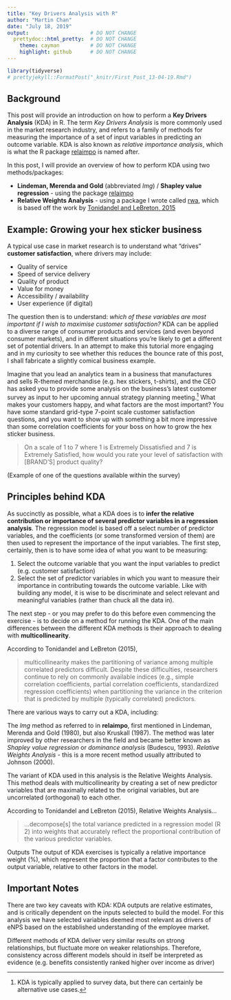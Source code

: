 ```yaml
---
title: "Key Drivers Analysis with R"
author: "Martin Chan"
date: "July 18, 2019"
output:                    # DO NOT CHANGE
  prettydoc::html_pretty:  # DO NOT CHANGE
    theme: cayman          # DO NOT CHANGE
    highlight: github      # DO NOT CHANGE
---
```


```r
library(tidyverse)
# prettyjekyll::FormatPost("_knitr/First_Post_13-04-19.Rmd")
```

## Background
This post will provide an introduction on how to perform a **Key Drivers Analysis** (KDA) in R. The term *Key Drivers Analysis* is more commonly used in the market research industry, and refers to a family of methods for measuring the importance of a set of input variables in predicting an outcome variable. KDA is also known as *relative importance analysis*, which is what the R package [relaimpo](https://cran.r-project.org/web/packages/relaimpo/index.html) is named after. 

In this post, I will provide an overview of how to perform KDA using two methods/packages:

- **Lindeman, Merenda and Gold** (abbreviated *lmg*) / **Shapley value regression** - using the package [relaimpo](https://cran.r-project.org/web/packages/relaimpo/index.html)
- **Relative Weights Analysis** - using a package I wrote called [rwa](https://github.com/martinctc/rwa), which is based off the work by [Tonidandel and LeBreton, 2015](https://link.springer.com/article/10.1007/s10869-014-9351-z)

## Example: Growing your hex sticker business
A typical use case in market research is to understand what “drives” **customer satisfaction**, where drivers may include:

- Quality of service
- Speed of service delivery
- Quality of product
- Value for money
- Accessibility / availability
- User experience (if digital)

The question then is to understand: *which of these variables are most important if I wish to maximise customer satisfaction?* KDA can be applied to a diverse range of consumer products and services (and even beyond consumer markets), and in different situations you’re likely to get a different set of potential drivers. In an attempt to make this tutorial more engaging and in my curiosity to see whether this reduces the bounce rate of this post, I shall fabricate a slightly comical business example.

Imagine that you lead an analytics team in a business that manufactures and sells R-themed merchandise (e.g. hex stickers, t-shirts), and the CEO has asked you to provide some analysis on the business’s latest customer survey as input to her upcoming annual strategy planning meeting.[^1] What makes your customers happy, and what factors are the most important? You have some standard grid-type 7-point scale customer satisfaction questions, and you want to show up with something a bit more impressive than some correlation coefficients for your boss on how to grow the hex sticker business.


> On a scale of 1 to 7 where 1 is Extremely Dissatisfied and 7 is Extremely Satisfied, how would you rate your level of satisfaction with [BRAND'S] product quality?

(Example of one of the questions available within the survey)

## Principles behind KDA

As succinctly as possible, what a KDA does is to **infer the relative contribution or importance of several predictor variables in a regression analysis**. The regression model is based off a select number of predictor variables, and the coefficients (or some transformed version of them) are then used to represent the importance of the input variables. The first step, certainly, then is to have some idea of what you want to be measuring:

1. Select the outcome variable that you want the input variables to predict (e.g. customer satisfaction)
2. Select the set of predictor variables in which you want to measure their importance in contributing towards the outcome variable. Like with building any model, it is wise to be discriminate and select relevant and meaningful variables (rather than chuck all the data in).

The next step - or you may prefer to do this before even commencing the exercise - is to decide on a method for running the KDA. One of the main differences between the different KDA methods is their approach to dealing with **multicollinearity**.


According to Tonidandel and LeBreton (2015),

> multicollinearity makes the partitioning of variance among multiple correlated predictors difficult. Despite these difficulties, researchers continue to rely on commonly available indices (e.g., simple correlation coefficients, partial correlation coefficients, standardized regression coefficients) when partitioning the variance in the criterion that is predicted by multiple (typically correlated) predictors.

There are various ways to carry out a KDA, including:

The *lmg* method as referred to in **relaimpo**, first mentioned in Lindeman, Merenda and Gold (1980), but also Kruskall (1987). The method was later improved by other researchers in the field and became better known as *Shapley value regression* or *dominance analysis* (Budescu, 1993).
*Relative Weights Analysis* - this is a more recent method usually attributed to Johnson (2000). 

The variant of KDA used in this analysis is the Relative Weights Analysis. This method deals with multicollinearity by creating a set of new predictor variables that are maximally related to the original variables, but are uncorrelated (orthogonal) to each other.

According to Tonidandel and LeBreton (2015), Relative Weights Analysis...

> ...decompose[s] the total variance predicted in a regression model (R 2) into weights that accurately reflect the proportional contribution of the various predictor variables.

Outputs
The output of KDA exercises is typically a relative importance weight (%), which represent the proportion that a factor contributes to the output variable, relative to other factors in the model.

## Important Notes
There are two key caveats with KDA:
KDA outputs are relative estimates, and is critically dependent on the inputs selected to build the model. For this analysis we have selected variables deemed most relevant as drivers of eNPS based on the established understanding of the employee market.

Different methods of KDA deliver very similar results on strong relationships, but fluctuate more on weaker relationships. Therefore, consistency across different models should in itself be interpreted as evidence (e.g. benefits consistently ranked higher over income as driver)

[^1]: KDA is typically applied to survey data, but there can certainly be alternative use cases. 

